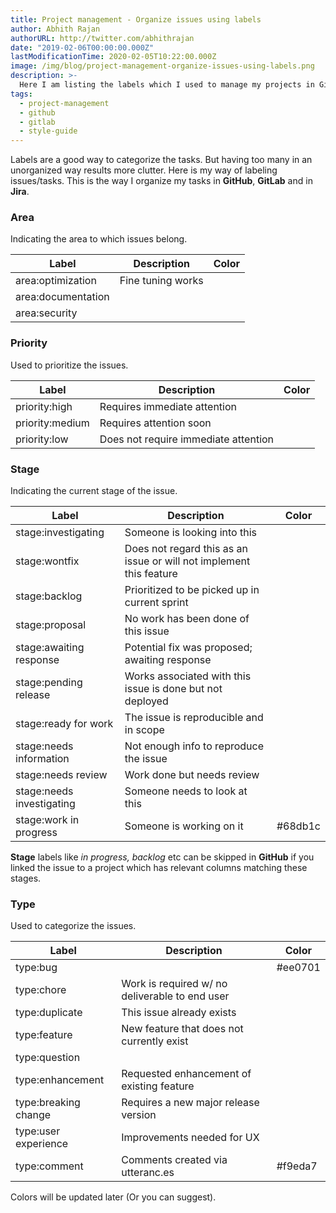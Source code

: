 ```yaml
---
title: Project management - Organize issues using labels
author: Abhith Rajan
authorURL: http://twitter.com/abhithrajan
date: "2019-02-06T00:00:00.000Z"
lastModificationTime: 2020-02-05T10:22:00.000Z
image: /img/blog/project-management-organize-issues-using-labels.png
description: >-
  Here I am listing the labels which I used to manage my projects in Gitlab and GitHub.
tags:
  - project-management
  - github
  - gitlab
  - style-guide
---
```


Labels are a good way to categorize the tasks. But having too many in an unorganized way results more clutter.
Here is my way of labeling issues/tasks. This is the way I organize my tasks in **GitHub**, **GitLab** and in **Jira**.

### Area

Indicating the area to which issues belong.

| Label              | Description       | Color |
| ------------------ | ----------------- | ----- |
| area:optimization  | Fine tuning works |       |
| area:documentation |                   |       |
| area:security      |                   |       |

### Priority

Used to prioritize the issues.

| Label           | Description                          | Color |
| --------------- | ------------------------------------ | ----- |
| priority:high   | Requires immediate attention         |       |
| priority:medium | Requires attention soon              |       |
| priority:low    | Does not require immediate attention |       |

### Stage

Indicating the current stage of the issue.

| Label                     | Description                                                         | Color   |
| ------------------------- | ------------------------------------------------------------------- | ------- |
| stage:investigating       | Someone is looking into this                                        |         |
| stage:wontfix             | Does not regard this as an issue or will not implement this feature |         |
| stage:backlog             | Prioritized to be picked up in current sprint                       |         |
| stage:proposal            | No work has been done of this issue                                 |         |
| stage:awaiting response   | Potential fix was proposed; awaiting response                       |         |
| stage:pending release     | Works associated with this issue is done but not deployed           |         |
| stage:ready for work      | The issue is reproducible and in scope                              |         |
| stage:needs information   | Not enough info to reproduce the issue                              |         |
| stage:needs review        | Work done but needs review                                          |         |
| stage:needs investigating | Someone needs to look at this                                       |         |
| stage:work in progress    | Someone is working on it                                            | #68db1c |

**Stage** labels like _in progress, backlog_ etc can be skipped in **GitHub** if you linked the issue to a project which has relevant columns matching these stages.

### Type

Used to categorize the issues.

| Label                | Description                                    | Color   |
| -------------------- | ---------------------------------------------- | ------- |
| type:bug             |                                                | #ee0701 |
| type:chore           | Work is required w/ no deliverable to end user |         |
| type:duplicate       | This issue already exists                      |         |
| type:feature         | New feature that does not currently exist      |         |
| type:question        |                                                |         |
| type:enhancement     | Requested enhancement of existing feature      |         |
| type:breaking change | Requires a new major release version           |         |
| type:user experience | Improvements needed for UX                     |         |
| type:comment         | Comments created via utteranc.es               | #f9eda7 |

Colors will be updated later (Or you can suggest).
